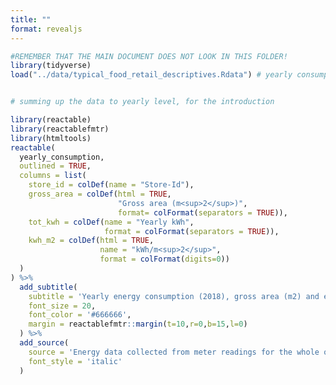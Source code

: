 ```yaml
---
title: ""
format: revealjs
---
```


```r
#REMEMBER THAT THE MAIN DOCUMENT DOES NOT LOOK IN THIS FOLDER!
library(tidyverse)
load("../data/typical_food_retail_descriptives.Rdata") # yearly consumption for tpical food retail stores


# summing up the data to yearly level, for the introduction

```


```r
library(reactable)
library(reactablefmtr)
library(htmltools)
reactable(
  yearly_consumption,
  outlined = TRUE,
  columns = list(
    store_id = colDef(name = "Store-Id"),
    gross_area = colDef(html = TRUE, 
                        "Gross area (m<sup>2</sup>)",
                        format= colFormat(separators = TRUE)),
    tot_kwh = colDef(name = "Yearly kWh",
                     format = colFormat(separators = TRUE)),
    kwh_m2 = colDef(html = TRUE, 
                    name = "kWh/m<sup>2</sup>",
                    format = colFormat(digits=0))
  )
) %>% 
  add_subtitle(
    subtitle = 'Yearly energy consumption (2018), gross area (m2) and energy intensity (kWh/m2)',
    font_size = 20,
    font_color = '#666666',
    margin = reactablefmtr::margin(t=10,r=0,b=15,l=0)
  ) %>% 
  add_source(
    source = 'Energy data collected from meter readings for the whole of the buildings',
    font_style = 'italic'
  )
```


